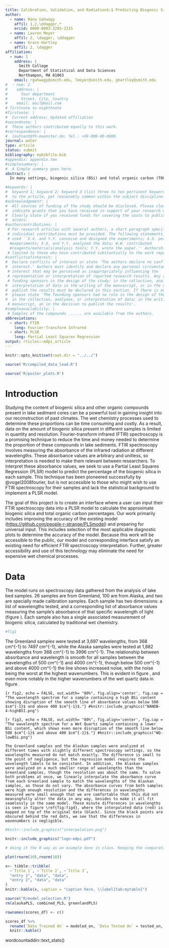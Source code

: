 ```yaml
---
title: Calibration, Validation, and Radiation$:$ Predicting Biogenic Silica and Organic Carbon Percentages in Lake Sediment Core Samples
author:
  - name: Rana Gahwagy
    affil: 1,2,\ddagger,*
    orcid: 0000-0003-3293-2315
  - name: Lauren Meyer
    affil: 2, \dagger, \ddagger
  - name: Grace Hartley
    affil: 2, \dagger
affiliation:
  - num: 1
    address: |
      Smith College
      Department of Statistical and Data Sciences
      Northampon, MA 01063
    email: rgahwagy@smith.edu, lmeyer@smith.edu, ghartley@smith.edu
#  - num: 2
#    address: |
#      Your department
#      Street, City, Country
#    email: mail@mail.com
# firstnote to eighthnote
#firstnote: |
#  Current address: Updated affiliation
#secondnote: |
#  These authors contributed equally to this work.
#correspondence: |
#  leutnant@fh-muenster.de; Tel.: +XX-000-00-0000.
journal: water
type: article
status: submit
bibliography: mybibfile.bib
#appendix: appendix.tex
#simplesummary: |
#  A Simple summary goes here.
abstract: |
  In many settings, biogenic silica (BSi) and total organic carbon (TOC) are widely used as proxies for temperature and/or environmental variations that are helpful in paleoclimate and paleoenvironmental reconstructions. Often, the methodology for analyzing these parameters in sediments can be expensive and time consuming (particularly for BSi). However, Fourier Transform Infrared (FTIR) Spectroscopy offers an efficient alternative where many samples can be run with minimal amount of sediment and time. This technique is advantageous in that it  requires small volumes of sediment (~0.01g), minimal sample preparation (mixing sample with potassium bromide powder), and instrumental analysis times are relatively rapid (a few minutes per sample).  FTIR Spectroscopy quantifies BSi and TOC using infrared radiation (IR) absorbance units—as opposed to percentages of BSi or TOC—which are difficult to compare across different studies and localities. Therefore, there is a need for a systematic way to convert the results from the FTIR Spectrometer into percentages. In this research project, we address this need by building a universal calibration model using partial least squares (PLS) regression that converts BSi absorbance to percentages. We developed this model using a PLS package in R and based our model on samples from Arctic lakes in Greenland and Alaska. Our preliminary model uses a k-fold cross-validation method and utilizes three components. Ongoing work intends to improve on the model’s prediction accuracy, expand our calibration model to include TOC percentages, and incorporate more BSi samples from other locations. We aim for the model to be universal and integrated into a Shiny app, where paleoclimatologists can use it on samples from various localities and compare their results. This model will prove a valuable tool in paleoclimate reconstruction by facilitating FTIR Spectroscopy on lake sediments. 

#keywords: |
#  keyword 1; keyword 2; keyword 3 (list three to ten pertinent keywords specific 
#  to the article, yet reasonably common within the subject discipline.).
#acknowledgement: |
#  All sources of funding of the study should be disclosed. Please clearly 
#  indicate grants that you have received in support of your research work. 
#  Clearly state if you received funds for covering the costs to publish in open 
#  access.
#authorcontributions: |
 # For research articles with several authors, a short paragraph specifying their 
 # individual contributions must be provided. The following statements should be 
 # used ``X.X. and Y.Y. conceive and designed the experiments; X.X. performed the 
  #experiments; X.X. and Y.Y. analyzed the data; W.W. contributed 
  #reagents/materials/analysis tools; Y.Y. wrote the paper.'' Authorship must be
 # limited to those who have contributed substantially to the work reported.
#conflictsofinterest: |
#  Declare conflicts of interest or state 'The authors declare no conflict of 
#  interest.' Authors must identify and declare any personal circumstances or
 # interest that may be perceived as inappropriately influencing the
 # representation or interpretation of reported research results. Any role of the
 # funding sponsors in the design of the study; in the collection, analyses or 
#  interpretation of data in the writing of the manuscript, or in the decision to 
#  publish the results must be declared in this section. If there is no role, 
#  please state 'The founding sponsors had no role in the design of the study; 
#  in the collection, analyses, or interpretation of data; in the writing of the 
 # manuscript, an in the decision to publish the results'.
#sampleavailability: |
 # Samples of the compounds ...... are available from the authors.
abbreviations:
  - short: FTIR
    long: Fourier-Transform Infrared
  - short: PLSR
    long: Partial Least Squares Regression
output: rticles::mdpi_article
---
```


```r
knitr::opts_knit$set(root.dir = "../../")
```

```r
source('R/compiled_data_load.R')
```

```r
source('R/poster_plots.R')
```


<!-- # Version -->

<!-- This Rmd-skeleton uses the mdpi Latex template published 2019/02.  -->

<!-- However, the official template gets more frequently updated than the 'rticles' -->

<!-- package. Therefore, please make sure prior to paper submission, that you're  -->

<!-- using the most recent .cls, .tex and .bst files  -->

<!-- (available [here](http://www.mdpi.com/authors/latex)). -->

# Introduction

Studying the content of biogenic silica and other organic compounds present in lake sediment cores can be a powerful tool in gaining insight into our reconstruction of past climates. The wet chemistry processes used to determine these proportions can be time consuming and costly. As a result, data on the amount of biogenic silica present in different samples is limited in quantity and resolution. Fourier-transform infrared (FTIR) spectroscopy is a promising technique to reduce the time and money needed to determine the proportion of these compounds in lake sediments. FTIR spectroscopy involves measuring the absorbance of the infrared radiation at different wavelengths. These absorbance values are arbitrary and unitless, so interpretation is needed to make them relevant between researchers. To interpret these absorbance values, we seek to use a Partial Least Squares Regression (PLSR) model to predict the percentage of the biogenic silica in each sample. This technique has been pioneered successfully by @vogel2008fourier, but is not accessible to those who might wish to use FTIR spectroscopy for their samples and lack the statistical background to implement a PLSR model.

The goal of this project is to create an interface where a user can input their FTIR spectroscopy data into a PLSR model to calculate the approximate biogenic silica and total organic carbon percentages. Our work primarily includes improving the accuracy of the existing model (<https://github.com/people-r-strange/PLSmodel>) and preparing for universal input. This includes selection of the most applicable diagnostic plots to determine the accuracy of the model. Because this work will be accessible to the public, our model and corresponding interface satisfy an existing need for efficient FTIR spectroscopy interpretation. Further, greater accessibility and use of this technology may eliminate the need for expensive wet chemical processes.

# Data

The model runs on spectroscopy data gathered from the analysis of lake bed samples. 26 samples are from Greenland, 100 are from Alaska, and two are specially made calibration samples. Each sample has two dimensions: a list of wavelengths tested, and a corresponding list of absorbance values measuring the sample's absorbance of that specific wavelength of light (figure \ref{fig:fig1}). Each sample also has a single associated measurement of biogenic silica, calculated by traditional wet chemistry.

```r
#fig1
```

The Greenland samples were tested at 3,697 wavelengths, from 368 cm\^{-1} to 7497 cm\^{-1}, while the Alaska samples were tested at 1,882 wavelengths from 368 cm\^{-1} to 3996 cm\^{-1}. The relationship between absorbance and wavelength is smooth for all samples between the wavelengths of 500 cm\^{-1} and 4000 cm\^{-1}, though below 500 cm\^{-1} and above 4000 cm\^{-1} the line shows increased noise, with the noise being the worst at the highest wavenumbers. This is evident in figure \ref{fig:fig2}, and even more notably in the higher wavenumbers of the wet quartz data in figure \ref{fig:fig3}.

```{r fig2, echo = FALSE, out.width= "80%", fig.align='center', fig.cap = "The wavelength spectrum for a sample containing a high BSi content showing disruption of the smooth line of absorbance values below 500 $cm^{-1}$ and above 400 $cm^{-1}$."}
#knitr::include_graphics("NANDB-4-highBSI.png")
```

```{r fig3, echo = FALSE, out.width= "80%", fig.align='center', fig.cap = "The wavelength spectrum for a Wet Quartz sample containing a lower BSi content, which shows even more disruption of the smooth line below 500 $cm^{-1}$ and above 400 $cm^{-1}$."}
#knitr::include_graphics("WQ-lowBSi.png")
```

    The Greenland samples and the Alaskan samples were analyzed at different times with slightly different spectroscopy settings, so the wavelengths measured do not match exactly. The difference is small to the point of negligence, but the regression model requires the wavelength labels to be consistent. In addition, the Alaskan samples were analyzed on a much smaller range of wavelengths than the Greenland samples, though the resolution was about the same. To solve both problems at once, we linearly interpolate the absorbance curve from each Greenland sample to match the wavelengths of the Alaskan samples, as those do not vary. The absorbance curves from both samples were high enough resolution and the differences in wavelengths measured were small enough that we are comfortable that this did not meaningfully alter the data in any way, besides to make it all fit seamlessly in the same model. These minute differences in wavelengths is seen in figure \ref{fig:fig4}, where the interpolated data (red) is mapped on top of the original data (black). Since the black points are obscured behind the red dots, we see that the differences in wavenumbers is negligible. 

```r
#knitr::include_graphics("interpolation.png")
```

<!-- # Materials and Methods -->

<!-- Materials and Methods should be described with sufficient details to allow others to replicate and build on published results. Please note that publication of your manuscript implicates that you must make all materials, data, computer code, and protocols associated with the publication available to readers. Please disclose at the submission stage any restrictions on the availability of materials or information. New methods and protocols should be described in detail while well-established methods can be briefly described and appropriately cited. -->

<!-- Research manuscripts reporting large datasets that are deposited in a publicly available database should specify where the data have been deposited and provide the relevant accession numbers. If the accession numbers have not yet been obtained at the time of submission, please state that they will be provided during review. They must be provided prior to publication. -->

<!-- Interventionary studies involving animals or humans, and other studies require ethical approval must list the authority that provided approval and the corresponding ethical approval code. -->

<!-- # Results -->

<!-- This section may be divided by subheadings. It should provide a concise and precise description of the experimental results, their interpretation as well as the experimental conclusions that can be drawn. -->

<!-- ## Subsection Heading Here -->

<!-- Subsection text here. -->

<!-- ### Subsubsection Heading Here -->

<!-- Bulleted lists look like this: -->

<!-- * First bullet -->

<!-- * Second bullet -->

<!-- * Third bullet -->

<!-- Numbered lists can be added as follows: -->

<!-- 1. First item -->

<!-- 2. Second item -->

<!-- 3. Third item -->

<!-- The text continues here. -->

<!-- All figures and tables should be cited in the main text as Figure \ref{fig:mdpi-logo}, Table 1, etc. -->

<!-- \begin{figure}[H] -->

<!-- \centering -->

<!-- \includegraphics[width=3 cm]{logo-mdpi} -->

<!-- \caption{This is a figure, Schemes follow the same formatting. If there are multiple panels, they should be listed as: (\textbf{a}) Description of what is contained in the first panel. (\textbf{b}) Description of what is contained in the second panel. Figures should be placed in the main text near to the first time they are cited. A caption on a single line should be centered.} -->

<!-- \end{figure} -->

```r
knitr::include_graphics("logo-mdpi.pdf")

# doing it the R way as an example done in class. Keeping the comparative LaTex format above for comparison. 

```

<!-- #Figure \ref{fig:mdpi-logo} above -->

<!-- #Figure \ref{fig:test-fig} below.  -->

```r
plot(rnorm(10),rnorm(10))

```

```r
x<- tibble::tribble(
  ~`Title 1`, ~`Title 2`, ~`Title 3`, 
  "entry 1", "data", "data", 
  "entry 2", "data", "data"
)
knitr::kable(x, caption = "caption here, \\label{tab:mytable}")

```

```r
source("R/model_selection.R")
rm(alaskaPLS, combined_PLS, greenlandPLS)

```

```r
rownames(scores_df) <- c()

scores_df %>%
  rename(`Data Trained On` = modeled_on, `Data Tested On` = tested_on, MSE = mse, MAD = mad) %>%
  knitr::kable()
```

<!-- table \ref{tab:mytable} above -->

<!-- #Bibliography reference @gujer_systems_2008, [@gujer_systems_2008] -->

<!-- \begin{table}[H] -->

<!-- \caption{This is a table caption. Tables should be placed in the main text near to the first time they are cited.} -->

<!-- \centering -->

<!-- %% \tablesize{} %% You can specify the fontsize here, e.g.  \tablesize{\footnotesize}. If commented out \small will be used. -->

<!-- \begin{tabular}{ccc} -->

<!-- \toprule -->

<!-- \textbf{Title 1}   & \textbf{Title 2}  & \textbf{Title 3}\\ -->

<!-- \midrule -->

<!-- entry 1        & data          & data\\ -->

<!-- entry 2        & data          & data\\ -->

<!-- \bottomrule -->

<!-- \end{tabular} -->

<!-- \end{table} -->

<!-- This is an example of an equation: -->

<!-- \begin{equation} -->

<!-- \mathbb{S} -->

<!-- \end{equation} -->

<!-- If the documentclass option "submit" is chosen, please insert a blank line before and after any math environment (equation and eqnarray environments). This ensures correct linenumbering. The blank line should be removed when the documentclass option is changed to "accept" because the text following an equation should not be a new paragraph. -->

<!-- Please punctuate equations as regular text. Theorem-type environments (including propositions, lemmas, corollaries etc.) can be formatted as follows: -->

<!-- Example of a theorem: -->

<!-- \begin{Theorem} -->

<!-- Example text of a theorem. -->

<!-- \end{Theorem} -->

<!-- The text continues here. Proofs must be formatted as follows: -->

<!-- Example of a proof: -->

<!-- \begin{proof}[Proof of Theorem 1] -->

<!-- Text of the proof. Note that the phrase `of Theorem 1' is optional if it is clear which theorem is being referred to. -->

<!-- \end{proof} -->

<!-- The text continues here. -->

<!-- # Discussion -->

<!-- Authors should discuss the results and how they can be interpreted in perspective of previous studies and of the working hypotheses. The findings and their implications should be discussed in the broadest context possible. Future research directions may also be highlighted. -->

<!-- # Conclusion -->

<!-- This section is not mandatory, but can be added to the manuscript if the discussion is unusually long or complex. -->

<!-- # Patents -->

<!-- This section is not mandatory, but may be added if there are patents resulting from the work reported in this manuscript. -->

wordcountaddin::text_stats()
